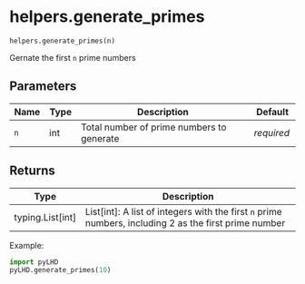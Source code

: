 # helpers.generate_primes { #pyLHD.helpers.generate_primes }

`helpers.generate_primes(n)`

Gernate the first `n` prime numbers

## Parameters

| Name   | Type   | Description                               | Default    |
|--------|--------|-------------------------------------------|------------|
| `n`    | int    | Total number of prime numbers to generate | _required_ |

## Returns

| Type               | Description                                                                                           |
|--------------------|-------------------------------------------------------------------------------------------------------|
| typing.List\[int\] | List[int]: A list of integers with the first `n` prime numbers, including 2 as the first prime number |

Example:
```python
import pyLHD
pyLHD.generate_primes(10)
```